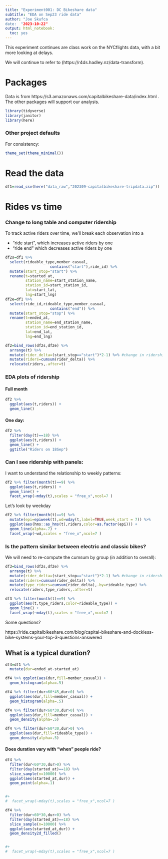 ```yaml
---
title: "Experiment001: DC Bikeshare data"
subtitle: "EDA on Sep23 ride data"
author: "Joe Skufca
date:  "2023-10-22"
output: html_notebook:
  toc: yes
---
```


This experiment continues are class work on the NYCflights data, with a bit more looking at delays.

We will continue to refer to (https://r4ds.hadley.nz/data-transform).


# Packages

Data is from https://s3.amazonaws.com/capitalbikeshare-data/index.html .  
The other packages will support our analysis. 

```r
library(tidyverse)
library(janitor)
library(here)

```
### Other project defaults

For consistency:

```r
theme_set(theme_minimal())
```





# Read the data

```r
df1=read_csv(here("data_raw","202309-capitalbikeshare-tripdata.zip"))
```

# Rides vs time


### Change to long table and computer ridership

To track active riders over time, we'll break each observation into a 

* "ride start", which increases active riders by one
* "ride end" which decreases active riders by one



```r
df2s=df1 %>% 
  select(rideable_type,member_casual,
                    contains("start"),ride_id) %>% 
  mutate(start_stop="start") %>%
  rename(t=started_at,
         station_name=start_station_name,
         station_id=start_station_id,
         lat=start_lat,
         lng=start_lng)
df2e=df1 %>% 
  select(ride_id,rideable_type,member_casual,
                    contains("end")) %>%
  mutate(start_stop="stop") %>%
  rename(t=ended_at,
         station_name=end_station_name,
         station_id=end_station_id,
         lat=end_lat,
         lng=end_lng)

df2=bind_rows(df2s,df2e) %>%
  arrange(t) %>%
  mutate(rider_delta=(start_stop=="start")*2-1) %>% #change in ridership 
  mutate(riders=cumsum(rider_delta)) %>%
  relocate(riders,.after=t)


```


### EDA plots of ridership 

#### Full month

```r
df2 %>% 
  ggplot(aes(t,riders)) +
  geom_line()
```

#### One day:


```r
df2 %>% 
  filter(day(t)==18) %>%
  ggplot(aes(t,riders)) +
  geom_line() +
  ggtitle("Riders on 18Sep")
```

### Can I see ridership with panels:

I want to understand the relationship to weekly patterns:




```r
df2 %>% filter(month(t)==9) %>%
  ggplot(aes(t,riders)) +
  geom_line() + 
  facet_wrap(~mday(t),scales = "free_x",ncol=7 )
```
Let's look by weekday


```r
df2 %>% filter(month(t)==9) %>%
  mutate(epi=epiweek(t),wd=wday(t,label=TRUE,week_start = 7)) %>%
  ggplot(aes(hms::as_hms(t),riders,color=as.factor(epi))) +
  geom_line(alpha=.7) + 
  facet_wrap(~wd,scales = "free_x",ncol=7 )
```

### Is the pattern similar between electric and classic bikes?

We will need to re-compute the cumsum by group (in addition to overall):


```r
df3=bind_rows(df2s,df2e) %>%
  arrange(t) %>%
  mutate(rider_delta=(start_stop=="start")*2-1) %>% #change in ridership 
  mutate(riders=cumsum(rider_delta)) %>%
  mutate(type_riders=cumsum(rider_delta),.by=rideable_type) %>%
  relocate(riders,type_riders,.after=t)
```


```r
df3 %>% filter(month(t)==9) %>%
  ggplot(aes(t,type_riders,color=rideable_type)) +
  geom_line() + 
  facet_wrap(~mday(t),scales = "free_x",ncol=7 )
```
Some questions?

https://ride.capitalbikeshare.com/blog/capital-bikeshare-and-dockless-bike-systems-your-top-3-questions-answered



## What is a typical duration?

```r
df4=df1 %>% 
  mutate(dur=ended_at-started_at)
```

```r
df4 %>% ggplot(aes(dur,fill=member_casual)) +
  geom_histogram(alpha=.5)
```


```r
df4 %>% filter(dur<60*45,dur>0) %>%
  ggplot(aes(dur,fill=member_casual)) +
  geom_histogram(alpha=.5)
```



```r
df4 %>% filter(dur<60*30,dur>0) %>%
  ggplot(aes(dur,fill=member_casual)) +
  geom_density(alpha=.5)
```



```r
df4 %>% filter(dur<60*30,dur>0) %>%
  ggplot(aes(dur,fill=rideable_type)) +
  geom_density(alpha=.5)
```


#### Does duration vary with "when" people ride?


```r
df4 %>% 
  filter(dur<60*30,dur>0) %>%
  filter(day(started_at)==18) %>%
  slice_sample(n=10000) %>%
  ggplot(aes(started_at,dur)) +
  geom_point(alpha=.1) 


#+ 
#  facet_wrap(~mday(t),scales = "free_x",ncol=7 )
```


```r
df4 %>% 
  filter(dur<60*30,dur>0) %>%
  filter(day(started_at)==18) %>%
  slice_sample(n=10000) %>%
  ggplot(aes(started_at,dur)) +
  geom_density2d_filled()


#+ 
#  facet_wrap(~mday(t),scales = "free_x",ncol=7 )
```
